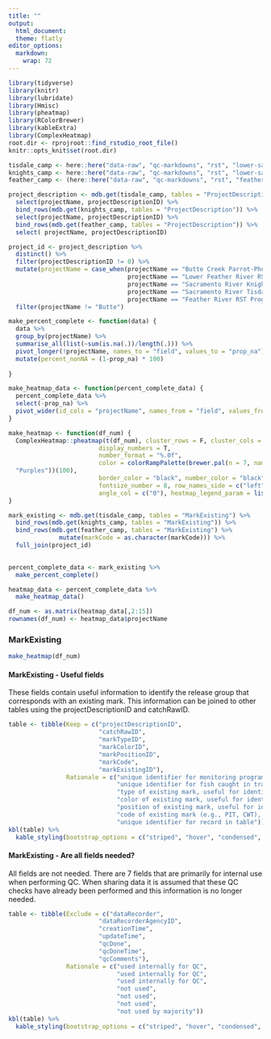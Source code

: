 ```yaml
---
title: ""
output: 
  html_document:
  theme: flatly
editor_options: 
  markdown: 
    wrap: 72
---
```


```r
library(tidyverse)
library(knitr)
library(lubridate)
library(Hmisc)
library(pheatmap)
library(RColorBrewer)
library(kableExtra)
library(ComplexHeatmap)
root.dir <- rprojroot::find_rstudio_root_file()
knitr::opts_knit$set(root.dir)
```

```r
tisdale_camp <- here::here("data-raw", "qc-markdowns", "rst", "lower-sac", "tisdale", "CAMP.mdb")
knights_camp <- here::here("data-raw", "qc-markdowns", "rst", "lower-sac", "knights_landing", "CAMP.mdb")
feather_camp <- (here::here("data-raw", "qc-markdowns", "rst", "feather-river", "CAMP.mdb"))
```

```r
project_description <- mdb.get(tisdale_camp, tables = "ProjectDescription") %>%
  select(projectName, projectDescriptionID) %>% 
  bind_rows(mdb.get(knights_camp, tables = "ProjectDescription")) %>% 
  select(projectName, projectDescriptionID) %>% 
  bind_rows(mdb.get(feather_camp, tables = "ProjectDescription")) %>%  
  select( projectName, projectDescriptionID) 

project_id <- project_description %>% 
  distinct() %>% 
  filter(projectDescriptionID != 0) %>% 
  mutate(projectName = case_when(projectName == "Butte Creek Parrot-Phelan Diversion Dam\n-\nPhelan Diversion \nDam" ~ "Butte",
                                 projectName == "Lower Feather River RST" ~ "L Feather", 
                                 projectName == "Sacramento River Knights Landing RST" ~ "Knights",
                                 projectName == "Sacramento River Tisdale RST" ~ "Tisdale",
                                 projectName == "Feather River RST Program" ~ "U Feather")) %>% 
  filter(projectName != "Butte")
```

```r
make_percent_complete <- function(data) {
  data %>% 
  group_by(projectName) %>% 
  summarise_all(list(~sum(is.na(.))/length(.))) %>% 
  pivot_longer(!projectName, names_to = "field", values_to = "prop_na") %>% 
  mutate(percent_nonNA = (1-prop_na) * 100)
    
}

make_heatmap_data <- function(percent_complete_data) {
  percent_complete_data %>% 
  select(-prop_na) %>% 
  pivot_wider(id_cols = "projectName", names_from = "field", values_from = "percent_nonNA")
}

make_heatmap <- function(df_num) {
  ComplexHeatmap::pheatmap(t(df_num), cluster_rows = F, cluster_cols = F,
                         display_numbers = T, 
                         number_format = "%.0f",
                         color = colorRampPalette(brewer.pal(n = 7, name =
  "Purples"))(100), 
                         border_color = "black", number_color = "black",
                         fontsize_number = 8, row_names_side = c("left"),
                         angle_col = c("0"), heatmap_legend_param = list(title ="Percent Complete"))
}

mark_existing <- mdb.get(tisdale_camp, tables = "MarkExisting") %>% 
  bind_rows(mdb.get(knights_camp, tables = "MarkExisting")) %>% 
  bind_rows(mdb.get(feather_camp, tables = "MarkExisting") %>% 
              mutate(markCode = as.character(markCode))) %>% 
  full_join(project_id) 
  

percent_complete_data <- mark_existing %>% 
  make_percent_complete()

heatmap_data <- percent_complete_data %>% 
  make_heatmap_data()

df_num <- as.matrix(heatmap_data[,2:15])
rownames(df_num) <- heatmap_data$projectName
```

### MarkExisting

```r
make_heatmap(df_num)
```

#### MarkExisting - Useful fields

These fields contain useful information to identify the release group that corresponds with an existing mark. This information can be joined to other tables using the projectDescriptionID and catchRawID.

```r
table <- tibble(Keep = c("projectDescriptionID",
                         "catchRawID",
                         "markTypeID",
                         "markColorID",
                         "markPositionID",
                         "markCode",
                         "markExistingID"),
                Rationale = c("unique identifier for monitoring program",
                              "unique identifier for fish caught in trap, useful for joining with CatchRaw table",
                              "type of existing mark, useful for identification of release group",
                              "color of existing mark, useful for identification of release group",
                              "position of existing mark, useful for identification of release group",
                              "code of existing mark (e.g., PIT, CWT), useful to connect with other studies and releases",
                              "unique identifier for record in table"))
kbl(table) %>% 
  kable_styling(bootstrap_options = c("striped", "hover", "condensed", "responsive"), font_size = 14)
```

#### MarkExisting - Are all fields needed?

All fields are not needed. There are 7 fields that are primarily for internal use
when performing QC. When sharing data it is assumed that these QC checks have already
been performed and this information is no longer needed.

```r
table <- tibble(Exclude = c("dataRecorder",
                         "dataRecorderAgencyID",
                         "creationTime",
                         "updateTime",
                         "qcDone",
                         "qcDoneTime",
                         "qcComments"),
                Rationale = c("used internally for QC",
                              "used internally for QC",
                              "used internally for QC",
                              "not used",
                              "not used",
                              "not used",
                              "not used by majority"))
kbl(table) %>% 
  kable_styling(bootstrap_options = c("striped", "hover", "condensed", "responsive"), font_size = 14)
```
